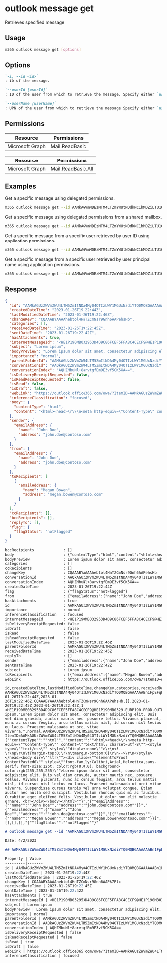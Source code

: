 
# outlook message get

Retrieves specified message

## Usage

```sh
m365 outlook message get [options]
```

## Options

```md definition-list
`-i, --id <id>`
: ID of the message.

`--userId [userId]`
: ID of the user from which to retrieve the message. Specify either `userId` or `userName`, but not both. This option is required when using application permissions.

`--userName [userName]`
: UPN of the user from which to retrieve the message Specify either `userId` or `userName`, but not both. This option is required when using application permissions.
```

<Global />

## Permissions

<Tabs>
  <TabItem value="Delegated">

  | Resource        | Permissions    |
  |-----------------|----------------|
  | Microsoft Graph | Mail.ReadBasic |

  </TabItem>
  <TabItem value="Application">

  | Resource        | Permissions         |
  |-----------------|---------------------|
  | Microsoft Graph | Mail.ReadBasic.All  |

  </TabItem>
</Tabs>

## Examples

Get a specific message using delegated permissions.

```sh
m365 outlook message get --id AAMkAGVmMDEzMTM4LTZmYWUtNDdkNC1hMDZiLTU1OGY5OTZhYmY4OABGAAAAAAAiQ8W967B7TKBjgx9rVEURBwAiIsqMbYjsT5e-T7KzowPTAAAAAAEMAAAiIsqMbYjsT5e-T7KzowPTAALvuv07AAA=
```

Get a specific message using delegated permissions from a shared mailbox.

```sh
m365 outlook message get --id AAMkAGVmMDEzMTM4LTZmYWUtNDdkNC1hMDZiLTU1OGY5OTZhYmY4OABGAAAAAAAiQ8W967B7TKBjgx9rVEURBwAiIsqMbYjsT5e-T7KzowPTAAAAAAEMAAAiIsqMbYjsT5e-T7KzowPTAALvuv07AAA= --userName sharedmailbox@tenant.com
```

Get a specific message from a specific user retrieved by user ID using application permissions.

```sh
m365 outlook message get --id AAMkAGVmMDEzMTM4LTZmYWUtNDdkNC1hMDZiLTU1OGY5OTZhYmY4OABGAAAAAAAiQ8W967B7TKBjgx9rVEURBwAiIsqMbYjsT5e-T7KzowPTAAAAAAEMAAAiIsqMbYjsT5e-T7KzowPTAALvuv07AAA= --userId 6799fd1a-723b-4eb7-8e52-41ae530274ca
```

Get a specific message from a specific user retrieved by user principal name using application permissions.

```sh
m365 outlook message get --id AAMkAGVmMDEzMTM4LTZmYWUtNDdkNC1hMDZiLTU1OGY5OTZhYmY4OABGAAAAAAAiQ8W967B7TKBjgx9rVEURBwAiIsqMbYjsT5e-T7KzowPTAAAAAAEMAAAiIsqMbYjsT5e-T7KzowPTAALvuv07AAA= --userName user@tenant.com
```

## Response

<Tabs>
  <TabItem value="JSON">

  ```json
  {
    "id": "AAMkAGUzZWVmZWU4LTM5ZmItNDA4My04OTIzLWY1MGUxNzdiYTQ0MQBGAAAAAABn1FpEFqPeR7YAnkzP_VgXBwAhebtol4HnTZCmNsr9Gnh6AAAAAAEMAAAhebtol4HnTZCmNsr9Gnh6AAPfHbtVAAA=",
    "createdDateTime": "2023-01-26T19:22:44Z",
    "lastModifiedDateTime": "2023-01-26T19:22:46Z",
    "changeKey": "CQAAABYAAAAhebtol4HnTZCmNsr9Gnh6AAPehsHb",
    "categories": [],
    "receivedDateTime": "2023-01-26T19:22:45Z",
    "sentDateTime": "2023-01-26T19:22:42Z",
    "hasAttachments": true,
    "internetMessageId": "<HE1P190MB032953D4D9C86FCEF5FFA8C4CECF9@HE1P190MB0329.EURP190.PROD.OUTLOOK.COM>",
    "subject": "Lorem ipsum",
    "bodyPreview": "Lorem ipsum dolor sit amet, consectetur adipiscing elit. Duis vel diam gravida, auctor mauris nec, posuere tellus. Vivamus placerat, nunc ac cursus feugiat, arcu tellus mattis nisl, id cursus nisl lectus eu lacus. Praesent malesuada ut orci vitae viverra.",
    "importance": "normal",
    "parentFolderId": "AAMkAGUzZWVmZWU4LTM5ZmItNDA4My04OTIzLWY1MGUxNzdiYTQ0MQAuAAAAAABn1FpEFqPeR7YAnkzP_VgXAQAhebtol4HnTZCmNsr9Gnh6AAAAAAEMAAA=",
    "conversationId": "AAQkAGUzZWVmZWU4LTM5ZmItNDA4My04OTIzLWY1MGUxNzdiYTQ0MQAQAJfvGq77YHxJvRN73_QiuVw=",
    "conversationIndex": "AQHZMbuNl+8arvtgfEm9E3vf5CK5XA==",
    "isDeliveryReceiptRequested": false,
    "isReadReceiptRequested": false,
    "isRead": false,
    "isDraft": false,
    "webLink": "https://outlook.office365.com/owa/?ItemID=AAMkAGUzZWVmZWU4LTM5ZmItNDA4My04OTIzLWY1MGUxNzdiYTQ0MQBGAAAAAABn1FpEFqPeR7YAnkzP%2BVgXBwAhebtol4HnTZCmNsr9Gnh6AAAAAAEMAAAhebtol4HnTZCmNsr9Gnh6AAPfHbtVAAA%3D&exvsurl=1&viewmodel=ReadMessageItem",
    "inferenceClassification": "focused",
    "body": {
      "contentType": "html",
      "content": "<html><head>\r\\\n<meta http-equiv=\"Content-Type\" content=\"text/html; charset=utf-8\"><style type=\"text/css\" style=\"display:none\">\r\\\n<!--\r\\\np\r\\\n\t{margin-top:0;\r\\\n\tmargin-bottom:0}\r\\\n-->\r\\\n</style></head><body dir=\"ltr\"><div class=\"elementToProof ContentPasted0\" style=\"font-family:Calibri,Arial,Helvetica,sans-serif; font-size:12pt; color:rgb(0,0,0); background-color:rgb(255,255,255)\">Lorem ipsum dolor sit amet, consectetur adipiscing elit. Duis vel diam gravida, auctor mauris nec, posuere tellus. Vivamus placerat, nunc ac cursus feugiat, arcu tellus mattis nisl, id cursus nisl lectus eu lacus. Praesent malesuada ut orci vitae viverra. Suspendisse cursus turpis vel urna volutpat congue. Etiam auctor nec nulla sed suscipit. Vestibulum rhoncus quis mi ac faucibus. Curabitur eget eleifend felis. Vestibulum ut dolor non elit molestie ornare. <br></div></body></html>"
    },
    "sender": {
      "emailAddress": {
        "name": "John Doe",
        "address": "john.doe@contoso.com"
      }
    },
    "from": {
      "emailAddress": {
        "name": "John Doe",
        "address": "john.doe@contoso.com"
      }
    },
    "toRecipients": [
      {
        "emailAddress": {
          "name": "Megan Bowen",
          "address": "megan.bowen@contoso.com"
        }
      }
    ],
    "ccRecipients": [],
    "bccRecipients": [],
    "replyTo": [],
    "flag": {
      "flagStatus": "notFlagged"
    }
  }
  ```

  </TabItem>
  <TabItem value="Text">

  ```txt
  bccRecipients             : []
  body                      : {"contentType":"html","content":"<html><head>\r\n<meta http-equiv=\"Content-Type\" content=\"text/html; charset=utf-8\"><style type=\"text/css\" style=\"display:none\">\r\n<!--\r\np\r\n\t{margin-top:0;\r\n\tmargin-bottom:0}\r\n-->\r\n</style></head><body dir=\"ltr\"><div class=\"elementToProof ContentPasted0\" style=\"font-family:Calibri,Arial,Helvetica,sans-serif; font-size:12pt; color:rgb(0,0,0); background-color:rgb(255,255,255)\">Lorem ipsum dolor sit amet, consectetur adipiscing elit. Duis vel diam gravida, auctor mauris nec, posuere tellus. Vivamus placerat, nunc ac cursus feugiat, arcu tellus mattis nisl, id cursus nisl lectus eu lacus. Praesent malesuada ut orci vitae viverra. Suspendisse cursus turpis vel urna volutpat congue. Etiam auctor nec nulla sed suscipit. Vestibulum rhoncus quis mi ac faucibus. Curabitur eget eleifend felis. Vestibulum ut dolor non elit molestie ornare. <br></div></body></html>"}
  bodyPreview               : Lorem ipsum dolor sit amet, consectetur adipiscing elit. Duis vel diam gravida, auctor mauris nec, posuere tellus. Vivamus placerat, nunc ac cursus feugiat, arcu tellus mattis nisl, id cursus nisl lectus eu lacus. Praesent malesuada ut orci vitae viverra.
  categories                : []
  ccRecipients              : []
  changeKey                 : CQAAABYAAAAhebtol4HnTZCmNsr9Gnh6AAPehsHb
  conversationId            : AAQkAGUzZWVmZWU4LTM5ZmItNDA4My04OTIzLWY1MGUxNzdiYTQ0MQAQAJfvGq77YHxJvRN73_QiuVw=
  conversationIndex         : AQHZMbuNl+8arvtgfEm9E3vf5CK5XA==
  createdDateTime           : 2023-01-26T19:22:44Z
  flag                      : {"flagStatus":"notFlagged"}
  from                      : {"emailAddress":{"name":"John Doe","address":"john.doe@contoso.com"}}
  hasAttachments            : true
  id                        : AAMkAGUzZWVmZWU4LTM5ZmItNDA4My04OTIzLWY1MGUxNzdiYTQ0MQBGAAAAAABn1FpEFqPeR7YAnkzP_VgXBwAhebtol4HnTZCmNsr9Gnh6AAAAAAEMAAAhebtol4HnTZCmNsr9Gnh6AAPfHbtVAAA=
  importance                : normal
  inferenceClassification   : focused
  internetMessageId         : <HE1P190MB032953D4D9C86FCEF5FFA8C4CECF9@HE1P190MB0329.EURP190.PROD.OUTLOOK.COM>
  isDeliveryReceiptRequested: false
  isDraft                   : false
  isRead                    : false
  isReadReceiptRequested    : false
  lastModifiedDateTime      : 2023-01-26T19:22:46Z
  parentFolderId            : AAMkAGUzZWVmZWU4LTM5ZmItNDA4My04OTIzLWY1MGUxNzdiYTQ0MQAuAAAAAABn1FpEFqPeR7YAnkzP_VgXAQAhebtol4HnTZCmNsr9Gnh6AAAAAAEMAAA=
  receivedDateTime          : 2023-01-26T19:22:45Z
  replyTo                   : []
  sender                    : {"emailAddress":{"name":"John Doe","address":"john.doe@contoso.com"}}
  sentDateTime              : 2023-01-26T19:22:42Z
  subject                   : Lorem ipsum
  toRecipients              : [{"emailAddress":{"name":"Megan Bowen","address":"megan.bowen@contoso.com"}}]
  webLink                   : https://outlook.office365.com/owa/?ItemID=AAMkAGUzZWVmZWU4LTM5ZmItNDA4My04OTIzLWY1MGUxNzdiYTQ0MQBGAAAAAABn1FpEFqPeR7YAnkzP%2BVgXBwAhebtol4HnTZCmNsr9Gnh6AAAAAAEMAAAhebtol4HnTZCmNsr9Gnh6AAPfHbtVAAA%3D&exvsurl=1&viewmodel=ReadMessageItem
  ```

  </TabItem>
  <TabItem value="CSV">

  ```csv
  id,createdDateTime,lastModifiedDateTime,changeKey,categories,receivedDateTime,sentDateTime,hasAttachments,internetMessageId,subject,bodyPreview,importance,parentFolderId,conversationId,conversationIndex,isDeliveryReceiptRequested,isReadReceiptRequested,isRead,isDraft,webLink,inferenceClassification,body,sender,from,toRecipients,ccRecipients,bccRecipients,replyTo,flag
  AAMkAGUzZWVmZWU4LTM5ZmItNDA4My04OTIzLWY1MGUxNzdiYTQ0MQBGAAAAAABn1FpEFqPeR7YAnkzP_VgXBwAhebtol4HnTZCmNsr9Gnh6AAAAAAEMAAAhebtol4HnTZCmNsr9Gnh6AAPfHbtVAAA=,2023-01-26T19:22:44Z,2023-01-26T19:22:46Z,CQAAABYAAAAhebtol4HnTZCmNsr9Gnh6AAPehsHb,[],2023-01-26T19:22:45Z,2023-01-26T19:22:42Z,1,<HE1P190MB032953D4D9C86FCEF5FFA8C4CECF9@HE1P190MB0329.EURP190.PROD.OUTLOOK.COM>,Lorem ipsum,"Lorem ipsum dolor sit amet, consectetur adipiscing elit. Duis vel diam gravida, auctor mauris nec, posuere tellus. Vivamus placerat, nunc ac cursus feugiat, arcu tellus mattis nisl, id cursus nisl lectus eu lacus. Praesent malesuada ut orci vitae viverra.",normal,AAMkAGUzZWVmZWU4LTM5ZmItNDA4My04OTIzLWY1MGUxNzdiYTQ0MQAuAAAAAABn1FpEFqPeR7YAnkzP_VgXAQAhebtol4HnTZCmNsr9Gnh6AAAAAAEMAAA=,AAQkAGUzZWVmZWU4LTM5ZmItNDA4My04OTIzLWY1MGUxNzdiYTQ0MQAQAJfvGq77YHxJvRN73_QiuVw=,AQHZMbuNl+8arvtgfEm9E3vf5CK5XA==,,,,,https://outlook.office365.com/owa/?ItemID=AAMkAGUzZWVmZWU4LTM5ZmItNDA4My04OTIzLWY1MGUxNzdiYTQ0MQBGAAAAAABn1FpEFqPeR7YAnkzP%2BVgXBwAhebtol4HnTZCmNsr9Gnh6AAAAAAEMAAAhebtol4HnTZCmNsr9Gnh6AAPfHbtVAAA%3D&exvsurl=1&viewmodel=ReadMessageItem,focused,"{""contentType"":""html"",""content"":""<html><head>\r\n<meta http-equiv=\""Content-Type\"" content=\""text/html; charset=utf-8\""><style type=\""text/css\"" style=\""display:none\"">\r\n<!--\r\np\r\n\t{margin-top:0;\r\n\tmargin-bottom:0}\r\n-->\r\n</style></head><body dir=\""ltr\""><div class=\""elementToProof ContentPasted0\"" style=\""font-family:Calibri,Arial,Helvetica,sans-serif; font-size:12pt; color:rgb(0,0,0); background-color:rgb(255,255,255)\"">Lorem ipsum dolor sit amet, consectetur adipiscing elit. Duis vel diam gravida, auctor mauris nec, posuere tellus. Vivamus placerat, nunc ac cursus feugiat, arcu tellus mattis nisl, id cursus nisl lectus eu lacus. Praesent malesuada ut orci vitae viverra. Suspendisse cursus turpis vel urna volutpat congue. Etiam auctor nec nulla sed suscipit. Vestibulum rhoncus quis mi ac faucibus. Curabitur eget eleifend felis. Vestibulum ut dolor non elit molestie ornare. <br></div></body></html>""}","{""emailAddress"":{""name"":""John Doe"",""address"":""john.doe@contoso.com""}}","{""emailAddress"":{""name"":""John Doe"",""address"":""john.doe@contoso.com""}}","[{""emailAddress"":{""name"":""Megan Bowen"",""address"":""megan.bowen@contoso.com""}}]",[],[],[],"{""flagStatus"":""notFlagged""}"
  ```

  </TabItem>
  <TabItem value="Markdown">

  ```md
  # outlook message get --id "AAMkAGUzZWVmZWU4LTM5ZmItNDA4My04OTIzLWY1MGUxNzdiYTQ0MQBGAAAAAABn1FpEFqPeR7YAnkzP_VgXBwAhebtol4HnTZCmNsr9Gnh6AAAAAAEMAAAhebtol4HnTZCmNsr9Gnh6AAPfHbtVAAA="

  Date: 4/2/2023

  ## AAMkAGUzZWVmZWU4LTM5ZmItNDA4My04OTIzLWY1MGUxNzdiYTQ0MQBGAAAAAABn1FpEFqPeR7YAnkzP_VgXBwAhebtol4HnTZCmNsr9Gnh6AAAAAAEMAAAhebtol4HnTZCmNsr9Gnh6AAPfHbtVAAA=

  Property | Value
  ---------|-------
  id | AAMkAGUzZWVmZWU4LTM5ZmItNDA4My04OTIzLWY1MGUxNzdiYTQ0MQBGAAAAAABn1FpEFqPeR7YAnkzP_VgXBwAhebtol4HnTZCmNsr9Gnh6AAAAAAEMAAAhebtol4HnTZCmNsr9Gnh6AAPfHbtVAAA=
  createdDateTime | 2023-01-26T19:22:44Z
  lastModifiedDateTime | 2023-01-26T19:22:46Z
  changeKey | CQAAABYAAAAhebtol4HnTZCmNsr9Gnh6AAPk7Plc
  receivedDateTime | 2023-01-26T19:22:45Z
  sentDateTime | 2023-01-26T19:22:42Z
  hasAttachments | true
  internetMessageId | <HE1P190MB032953D4D9C86FCEF5FFA8C4CECF9@HE1P190MB0329.EURP190.PROD.OUTLOOK.COM>
  subject | Lorem ipsum
  bodyPreview | Lorem ipsum dolor sit amet, consectetur adipiscing elit. Duis vel diam gravida, auctor mauris nec, posuere tellus. Vivamus placerat, nunc ac cursus feugiat, arcu tellus mattis nisl, id cursus nisl lectus eu lacus. Praesent malesuada ut orci vitae viverra.
  importance | normal
  parentFolderId | AAMkAGUzZWVmZWU4LTM5ZmItNDA4My04OTIzLWY1MGUxNzdiYTQ0MQAuAAAAAABn1FpEFqPeR7YAnkzP\_VgXAQAhebtol4HnTZCmNsr9Gnh6AAAAAAEMAAA=
  conversationId | AAQkAGUzZWVmZWU4LTM5ZmItNDA4My04OTIzLWY1MGUxNzdiYTQ0MQAQAJfvGq77YHxJvRN73\_QiuVw=
  conversationIndex | AQHZMbuNl+8arvtgfEm9E3vf5CK5XA==
  isDeliveryReceiptRequested | false
  isReadReceiptRequested | false
  isRead | true
  isDraft | false
  webLink | https://outlook.office365.com/owa/?ItemID=AAMkAGUzZWVmZWU4LTM5ZmItNDA4My04OTIzLWY1MGUxNzdiYTQ0MQBGAAAAAABn1FpEFqPeR7YAnkzP%2BVgXBwAhebtol4HnTZCmNsr9Gnh6AAAAAAEMAAAhebtol4HnTZCmNsr9Gnh6AAPfHbtVAAA%3D&exvsurl=1&viewmodel=ReadMessageItem
  inferenceClassification | focused
  ```

  </TabItem>
</Tabs>
